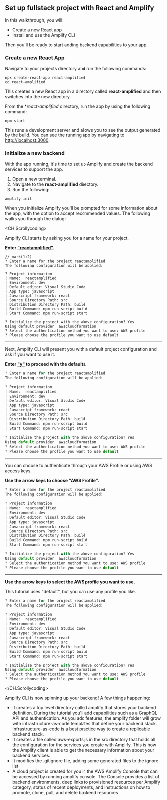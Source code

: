 ## Set up fullstack project with React and Amplify

In this walkthrough, you will:

* Create a new React app
* Install and use the Amplify CLI

Then you'll be ready to start adding backend capabilities to your app.

### Create a new React App

Navigate to your projects directory and run the following commands:

```
npx create-react-app react-amplified
cd react-amplified
```

This creates a new React app in a directory called **react-amplified** and then switches into the new directory.

From the **react-amplified* directory, run the app by using the following command:

```
npm start
```

This runs a development server and allows you to see the output generated by the build. You can see the running app by navigating to [http://localhost:3000](http://localhost:3000).

### Initialize a new backend

With the app running, it's time to set up Amplify and create the backend services to support the app.

1. Open a new terminal. 
2. Navigate to the **react-amplified** directory.
3. Run the following:

```
amplify init
```

When you initialize Amplify you'll be prompted for some information about the app, with the option to accept recommended values. The following walks you through the dialog:

<CH.Scrollycoding>

Amplify CLI starts by asking you for a name for your project. 

**Enter ["reactamplified"](focus://1[32:46]).**

```
// mark(1:2) 
? Enter a name for the project reactamplified
The following configuration will be applied:

? Project information
| Name:  reactamplified
| Environment: dev
| Default editor: Visual Studio Code
| App type: javascript
| Javascript framework: react
| Source Directory Path: src
| Distribution Directory Path: build
| Build Command: npm run-script build
| Start Command: npm run-script start

? Initialize the project with the above configuration? Yes
Using default provider  awscloudformation
? Select the authentication method you want to use: AWS profile
? Please choose the profile you want to use default
```

---

Next, Amplify CLI will present you with a default project configuration and ask if you want to use it.

**Enter ["y"](focus://15[56:59]) to proceed with the defaults.**

```js mark=4:15
? Enter a name for the project reactamplified
The following configuration will be applied:

? Project information
| Name:  reactamplified
| Environment: dev
| Default editor: Visual Studio Code
| App type: javascript
| Javascript framework: react
| Source Directory Path: src
| Distribution Directory Path: build
| Build Command: npm run-script build
| Start Command: npm run-script start

? Initialize the project with the above configuration? Yes
Using default provider  awscloudformation
? Select the authentication method you want to use: AWS profile
? Please choose the profile you want to use default
```

---

You can choose to authenticate through your AWS Profile or using AWS access keys. 

**Use the arrow keys to choose "AWS Profile".**

```js mark=17
? Enter a name for the project reactamplified
The following configuration will be applied:

? Project information
| Name:  reactamplified
| Environment: dev
| Default editor: Visual Studio Code
| App type: javascript
| Javascript framework: react
| Source Directory Path: src
| Distribution Directory Path: build
| Build Command: npm run-script build
| Start Command: npm run-script start

? Initialize the project with the above configuration? Yes
Using default provider  awscloudformation
? Select the authentication method you want to use: AWS profile
? Please choose the profile you want to use default
```

---

**Use the arrow keys to select the AWS profile you want to use.**

This tutorial uses "default", but you can use any profile you like.

```js mark=18
? Enter a name for the project reactamplified
The following configuration will be applied:

? Project information
| Name:  reactamplified
| Environment: dev
| Default editor: Visual Studio Code
| App type: javascript
| Javascript framework: react
| Source Directory Path: src
| Distribution Directory Path: build
| Build Command: npm run-script build
| Start Command: npm run-script start

? Initialize the project with the above configuration? Yes
Using default provider  awscloudformation
? Select the authentication method you want to use: AWS profile
? Please choose the profile you want to use default
```

</CH.Scrollycoding>

Amplify CLI is now spinning up your backend! A few things happening:

- It creates a top level directory called amplify that stores your backend definition. During the tutorial you'll add capabilities such as a GraphQL API and authentication. As you add features, the amplify folder will grow with infrastructure-as-code templates that define your backend stack. Infrastructure-as-code is a best practice way to create a replicable backend stack.
- It creates a file called aws-exports.js in the src directory that holds all the configuration for the services you create with Amplify. This is how the Amplify client is able to get the necessary information about your backend services.
- It modifies the .gitignore file, adding some generated files to the ignore list
- A cloud project is created for you in the AWS Amplify Console that can be accessed by running amplify console. The Console provides a list of backend environments, deep links to provisioned resources per Amplify category, status of recent deployments, and instructions on how to promote, clone, pull, and delete backend resources

<div style={{ height: 999 }} />

